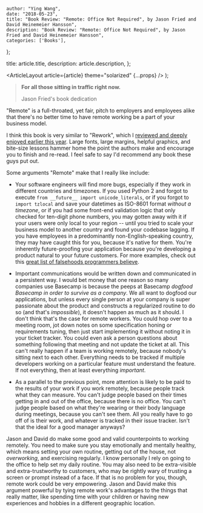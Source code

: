 
    author: "Ying Wang",
    date: "2018-05-23",
    title: "Book Review: "Remote: Office Not Required", by Jason Fried and David Heinemeier Hansson",
    description: "Book Review: "Remote: Office Not Required", by Jason Fried and David Heinemeier Hansson",
    categories: ['Books'],
};

  title: article.title,
  description: article.description,
};

  <ArticleLayout article={article} theme="solarized" {...props} />
);

> **For all those sitting in traffic right now.**
>
> Jason Fried's book dedication

"Remote" is a full-throated, yet fair, pitch to employers and employees alike that there's no better time to have remote working be a part of your business model.

I think this book is very similar to "Rework", which I [reviewed and deeply enjoyed earlier this year](/posts/2018/04/04/rework). Large fonts, large margins, helpful graphics, and bite-size lessons hammer home the point the authors make and encourage you to finish and re-read. I feel safe to say I'd recommend any book these guys put out.

Some arguments "Remote" make that I really like include:

- Your software engineers will find more bugs, especially if they work in different countries and timezones. If you used Python 2 and forgot to execute `from __future__ import unicode_literals`, or if you forgot to `import tzlocal` and save your datetimes as ISO-8601 format _without a timezone_, or if you had some front-end validation logic that only checked for ten-digit phone numbers, you may gotten away with it if your users were only local to your region -- until you tried to scale your business model to another country and found your codebase lagging. If you have employees in a predominantly non-English-speaking country, they may have caught this for you, because it's native for them. You're inherently future-proofing your application because you're developing a product natural to your future customers. For more examples, check out this [great list of falsehoods programmers believe](https://github.com/kdeldycke/awesome-falsehood).

- Important communications would be written down and communicated in a persistent way. I would bet money that one reason so many companies use Basecamp is because the peeps at Basecamp _dogfood Basecamp in order to survive as a company_. We all want to dogfood our applications, but unless every single person at your company is super passionate about the product and constructs a regularized routine to do so (and that's _impossible_), it doesn't happen as much as it should. I don't think that's the case for remote workers. You could hop over to a meeting room, jot down notes on some specification honing or requirements tuning, then just start implementing it without noting it in your ticket tracker. You could even ask a person questions about something following that meeting and not update the ticket at all. This can't really happen if a team is working remotely, because nobody's sitting next to each other. Everything needs to be tracked if multiple developers working on a particular feature must understand the feature. If not everything, then at least everything _important_.

- As a parallel to the previous point, more attention is likely to be paid to the results of your work if you work remotely, because people track what they can measure. You can't judge people based on their times getting in and out of the office, because there is no office. You can't judge people based on what they're wearing or their body language during meetings, because you can't see them. All you really have to go off of is their work, and whatever is tracked in their issue tracker. Isn't that the ideal for a good manager anyways?

Jason and David do make some good and valid counterpoints to working remotely. You need to make sure you stay emotionally and mentally healthy, which means setting your own routine, getting out of the house, not _overworking_, and exercising regularly. I know personally I rely on going to the office to help set my daily routine. You may also need to be extra-visible and extra-trustworthy to customers, who may be rightly wary of trusting a screen or prompt instead of a face. If that is no problem for you, though, remote work could be very empowering. Jason and David make this argument powerful by tying remote work's advantages to the things that really matter, like spending time with your children or having new experiences and hobbies in a different geographic location.
